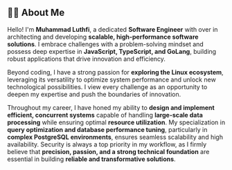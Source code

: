 ## 🧑‍💻 About Me

Hello! I'm **Muhammad Luthfi**, a dedicated **Software Engineer** with over <Experience /> in architecting and developing **scalable, high-performance software solutions**. I embrace challenges with a problem-solving mindset and possess deep expertise in **JavaScript, TypeScript, and GoLang**, building robust applications that drive innovation and efficiency.

Beyond coding, I have a strong passion for **exploring the Linux ecosystem**, leveraging its versatility to optimize system performance and unlock new technological possibilities. I view every challenge as an opportunity to deepen my expertise and push the boundaries of innovation.

Throughout my career, I have honed my ability to **design and implement efficient, concurrent systems** capable of handling **large-scale data processing** while ensuring optimal **resource utilization**. My specialization in **query optimization and database performance tuning**, particularly in **complex PostgreSQL environments**, ensures seamless scalability and high availability. Security is always a top priority in my workflow, as I firmly believe that **precision, passion, and a strong technical foundation** are essential in building **reliable and transformative solutions**.
